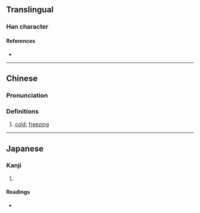 {{character info/new}}
==Translingual==

===Han character===
{{Han char|rn=9|rad=人|as=15|sn=17|four=|canj=OQBU|ids=⿰亻靚}}

====References====
* {{Han ref|kx=0121.061|dkj=01267|hdz=10232.130|uh=512C|ud=20780}}

----

==Chinese==
{{zh-forms}}

===Pronunciation===
{{zh-pron
|m=qìng
|c=cing3
|mc=
|oc=
|ma=
|cat=
}}

===Definitions===
{{zh-hanzi}}

# [[cold]]; [[freezing]]

----

==Japanese==

===Kanji===
{{ja-kanji|grade=|rs=人15}}

# {{defn|lang=ja|sort=人15}}

====Readings====
* {{ja-readings|on=[[しん]] (shin)|kun=}}